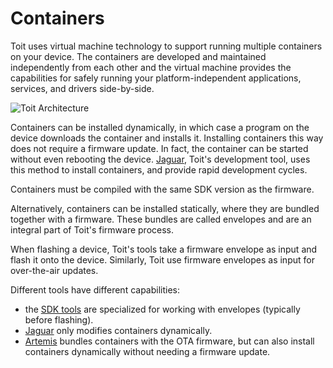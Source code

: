 
# Containers
Toit uses virtual machine technology to support running multiple
containers on your device. The containers are developed and
maintained independently from each other and the virtual machine
provides the capabilities for safely running your platform-independent
applications, services, and drivers side-by-side.

<img
  src={Architecture}
  alt="Toit Architecture"
/>

Containers can be installed dynamically, in which case a program
on the device downloads the container and installs it. Installing
containers this way does not require a firmware update. In fact,
the container can be started without even rebooting the device.
[Jaguar](https://github.com/toitlang/jaguar), Toit's development
tool, uses this method to install containers, and provide rapid
development cycles.

<Note>

Containers must be compiled with the same SDK version as the firmware.

</Note>

Alternatively, containers can be installed statically, where they
are bundled together with a firmware. These bundles are called
envelopes and are an integral part of Toit's firmware process.

When flashing a device, Toit's tools take a firmware envelope as input
and flash it onto the device. Similarly, Toit use firmware
envelopes as input for over-the-air updates.

Different tools have different capabilities:
- the [SDK tools](./toit-sdk) are specialized for working with
  envelopes (typically before flashing).
- [Jaguar](./jaguar) only modifies containers dynamically.
- [Artemis](./artemis) bundles containers with the OTA firmware,
  but can also install containers dynamically without
  needing a firmware update.
